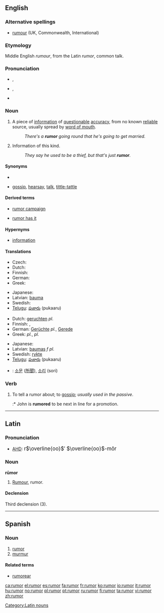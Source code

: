 ==English==

===Alternative spellings===
* [[rumour]] (UK, Commonwealth, International)

===Etymology===
Middle English ''rumour'', from the Latin ''rumor'', common talk.

===Pronunciation===
* {{a|UK}} {{IPA|/ˈɹuː.mə/}}, {{SAMPA|/"r\u:m@/}}
* {{a|US}} {{IPA|/ˈɹuː.mɚ/}}, {{SAMPA|/"r\u:m@`/}}
* {{rhymes|uːmə(r)}}

===Noun===
{{en-noun|rumors|-}}

# {{countable}} A piece of [[information]] of [[questionable]] [[accuracy]], from no known [[reliable]] source, usually spread by [[word of mouth]].
#: ''There's a '''rumor''' going round that he's going to get married.''
# {{uncountable}} Information of this kind.
#: ''They say he used to be a thief, but that's just '''rumor'''.''

====Synonyms====
* {{sense|piece of information}}
* {{sense|information}} [[gossip]], [[hearsay]], [[talk]], [[tittle-tattle]]

====Derived terms====
{{rel-top|Terms derived from ''rumor'' (noun)}}
* [[rumor campaign]]
{{rel-mid}}
* [[rumor has it]]
{{rel-bottom}}

====Hypernyms====
* [[information]]

====Translations====
{{trans-top|countable: piece of information}}
* Czech: {{t-|cs|zvěst|f}}
* Dutch: {{t+|nl|gerucht|n}}
* Finnish: {{t+|fi|huhu}}
* German: {{t+|de|Gerücht|n}}
* Greek: {{t+|el|φήμη|f|tr=fími|sc=Grek}}
{{trans-mid}}
* Japanese: {{t+|ja|噂|tr=[[うわさ]], uwasa|sc=Jpan}}
* Latvian: [[bauma]] {{f}}
* Swedish: {{t+|sv|rykte|n}}
* [[Telugu]]: [[పుకారు]] (pukaaru)
{{trans-bottom}}

{{trans-top|uncountable: information}}
* Dutch: [[geruchten]] ''pl.''
* Finnish: {{t+|fi|huhu}}, {{t+|fi|kuulopuhe}}
* German: [[Gerücht]]e {{n}} ''pl.'', [[Gerede]] {{n}}
* Greek: {{t|el|φήμες|f|tr=fímes|sc=Grek}} ''pl.'', {{t|el|διαδόσεις|f|tr=diadóseis|sc=Grek}} ''pl.''
{{trans-mid}}
* Japanese: {{t+|ja|噂|tr=[[うわさ]], uwasa|sc=Jpan}}
* Latvian: [[baumas]] ''f pl.''
* Swedish: [[rykte#Swedish|rykte]] {{n}}
* [[Telugu]]: [[పుకారు]] (pukaaru)
{{trans-bottom}}
{{checktrans-top}}
* {{ttbc|Korean}}: [[소문]] ([[所聞]]), [[소리]] (sori)
{{checktrans-bottom}}

===Verb===
{{en-verb}}

# {{transitive}} To tell a rumor about; to [[gossip]]; ''usually used in the passive''.
#:* John is '''rumored''' to be next in line for a promotion.

<!-- If you edit this page, please also edit "rumour" to keep these two pages in synch. -->

----

==Latin==

===Pronunciation===
* [[AHD]]: <big> r<math>\overline{oo}</math>′ <math>\overline{oo}</math>-mŏr </big>

===Noun===
'''rūmor'''

# [[rumour#English|Rumour]], rumor.

====Declension====
Third declension (3).
{{la-decl-3rd|rumor|rumor|rumor|rumōr}}

[[Category:Latin nouns]]

----

==Spanish==

===Noun===
{{es-noun-m|pl=rumores}}

# [[#English|rumor]]
# [[murmur]]

====Related terms====
* [[rumorear]]

[[ca:rumor]]
[[el:rumor]]
[[es:rumor]]
[[fa:rumor]]
[[fr:rumor]]
[[ko:rumor]]
[[io:rumor]]
[[it:rumor]]
[[hu:rumor]]
[[no:rumor]]
[[pl:rumor]]
[[pt:rumor]]
[[ru:rumor]]
[[fi:rumor]]
[[ta:rumor]]
[[vi:rumor]]
[[zh:rumor]]